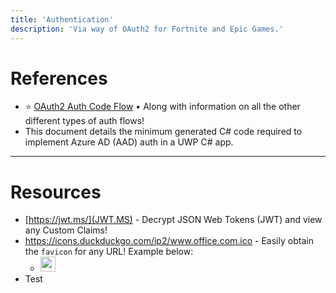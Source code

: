 ```yaml
---
title: 'Authentication'
description: 'Via way of OAuth2 for Fortnite and Epic Games.'
---
```


# References

- ⭐ <a href="https://learn.microsoft.com/en-us/entra/identity-platform/v2-oauth2-auth-code-flow">OAuth2 Auth Code Flow</a> • Along with information on all the other different types of auth flows!
- This document details the minimum generated C# code required to implement Azure AD (AAD) auth in a UWP C# app.

---

# Resources
- [https://jwt.ms/](JWT.MS) - Decrypt JSON Web Tokens (JWT) and view any Custom Claims!
- https://icons.duckduckgo.com/ip2/www.office.com.ico - Easily obtain the `favicon` for any URL! Example below:
    - <img src="https://icons.duckduckgo.com/ip2/www.office.com.ico" height="24" width="24" />
- Test